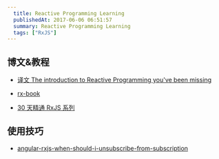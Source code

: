 ```yaml
---
  title: Reactive Programming Learning
  publishedAt: 2017-06-06 06:51:57
  summary: Reactive Programming Learning
  tags: ["RxJS"]
---
```


## 博文&教程

- [译文 The introduction to Reactive Programming you've been missing](http://www.lightskystreet.com/2015/11/29/translate-introduction-to-reactive/)

- [rx-book](http://xgrommx.github.io/rx-book/content/guidelines/introduction/index.html)

- [30 天精通 RxJS 系列](https://ithelp.ithome.com.tw/users/20103367/ironman/1199)

## 使用技巧
- [angular-rxjs-when-should-i-unsubscribe-from-subscription](https://stackoverflow.com/questions/38008334/angular-rxjs-when-should-i-unsubscribe-from-subscription)
